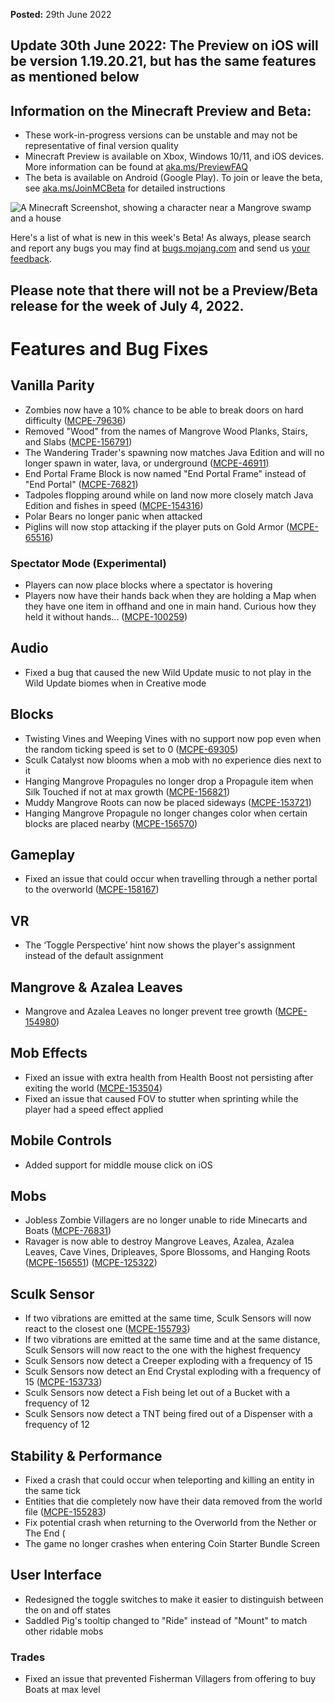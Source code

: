 **Posted:** 29th June 2022

## **Update 30th June 2022:** The Preview on iOS will be version 1.19.20.21, but has the same features as mentioned below

## **Information on the Minecraft Preview and Beta:** 

-   These work-in-progress versions can be unstable and may not be representative of final version quality
-   Minecraft Preview is available on Xbox, Windows 10/11, and iOS devices. More information can be found at [aka.ms/PreviewFAQ](http://aka.ms/PreviewFAQ)
-   The beta is available on Android (Google Play). To join or leave the beta, see [aka.ms/JoinMCBeta](https://aka.ms/JoinMCBeta) for detailed instructions 

![A Minecraft Screenshot, showing a character near a Mangrove swamp and a house](https://feedback.minecraft.net/hc/article_attachments/7285452875533/beta19U2_1_16x9_alex.jpg)

Here's a list of what is new in this week's Beta! As always, please search and report any bugs you may find at [bugs.mojang.com](http://bugs.mojang.com/) and send us [your feedback](https://aka.ms/MinecraftBetaFeedback).

## **Please note** that there will not be a Preview/Beta release for the week of July 4, 2022.

# **Features and Bug Fixes**

## **Vanilla Parity**

-   Zombies now have a 10% chance to be able to break doors on hard difficulty ([MCPE-79636](https://bugs.mojang.com/browse/MCPE-79636))
-   Removed "Wood" from the names of Mangrove Wood Planks, Stairs, and Slabs ([MCPE-156791](https://bugs.mojang.com/browse/MCPE-156791))
-   The Wandering Trader's spawning now matches Java Edition and will no longer spawn in water, lava, or underground ([MCPE-46911](https://bugs.mojang.com/browse/MCPE-46911))
-   End Portal Frame Block is now named "End Portal Frame" instead of "End Portal" ([MCPE-76821](https://bugs.mojang.com/browse/MCPE-76821))
-   Tadpoles flopping around while on land now more closely match Java Edition and fishes in speed ([MCPE-154316](https://bugs.mojang.com/browse/MCPE-154316))
-   Polar Bears no longer panic when attacked
-   Piglins will now stop attacking if the player puts on Gold Armor ([MCPE-65516](https://bugs.mojang.com/browse/MCPE-65516))

### **Spectator Mode (Experimental)**

-   Players can now place blocks where a spectator is hovering
-   Players now have their hands back when they are holding a Map when they have one item in offhand and one in main hand. Curious how they held it without hands... ([MCPE-100259](https://bugs.mojang.com/browse/MCPE-100259))

## **Audio**

-   Fixed a bug that caused the new Wild Update music to not play in the Wild Update biomes when in Creative mode

## **Blocks**

-   Twisting Vines and Weeping Vines with no support now pop even when the random ticking speed is set to 0 ([MCPE-69305](https://bugs.mojang.com/browse/MCPE-69305))
-   Sculk Catalyst now blooms when a mob with no experience dies next to it
-   Hanging Mangrove Propagules no longer drop a Propagule item when Silk Touched if not at max growth ([MCPE-156821](https://bugs.mojang.com/browse/MCPE-156821))
-   Muddy Mangrove Roots can now be placed sideways ([MCPE-153721](https://bugs.mojang.com/browse/MCPE-153721))
-   Hanging Mangrove Propagule no longer changes color when certain blocks are placed nearby ([MCPE-156570](https://bugs.mojang.com/browse/MCPE-156570))

## **Gameplay**

-   Fixed an issue that could occur when travelling through a nether portal to the overworld ([MCPE-158167](https://bugs.mojang.com/browse/MCPE-158167))

## **VR**

-   The ‘Toggle Perspective’ hint now shows the player's assignment instead of the default assignment

## **Mangrove & Azalea Leaves**

-   Mangrove and Azalea Leaves no longer prevent tree growth ([MCPE-154980](https://bugs.mojang.com/browse/MCPE-154980))

## **Mob Effects**

-   Fixed an issue with extra health from Health Boost not persisting after exiting the world ([MCPE-153504](https://bugs.mojang.com/browse/MCPE-153504))
-   Fixed an issue that caused FOV to stutter when sprinting while the player had a speed effect applied

## **Mobile Controls**

-   Added support for middle mouse click on iOS

## **Mobs**

-   Jobless Zombie Villagers are no longer unable to ride Minecarts and Boats ([MCPE-76831](https://bugs.mojang.com/browse/MCPE-76831))
-   Ravager is now able to destroy Mangrove Leaves, Azalea, Azalea Leaves, Cave Vines, Dripleaves, Spore Blossoms, and Hanging Roots ([MCPE-156551](https://bugs.mojang.com/browse/MCPE-156551)) ([MCPE-125322](https://bugs.mojang.com/browse/MCPE-125322))

## **Sculk Sensor**

-   If two vibrations are emitted at the same time, Sculk Sensors will now react to the closest one ([MCPE-155793](https://bugs.mojang.com/browse/MCPE-155793))
-   If two vibrations are emitted at the same time and at the same distance, Sculk Sensors will now react to the one with the highest frequency
-   Sculk Sensors now detect a Creeper exploding with a frequency of 15
-   Sculk Sensors now detect an End Crystal exploding with a frequency of 15 ([MCPE-153733](https://bugs.mojang.com/browse/MCPE-153733))
-   Sculk Sensors now detect a Fish being let out of a Bucket with a frequency of 12
-   Sculk Sensors now detect a TNT being fired out of a Dispenser with a frequency of 12

## **Stability & Performance**

-   Fixed a crash that could occur when teleporting and killing an entity in the same tick
-   Entities that die completely now have their data removed from the world file ([MCPE-155283](https://bugs.mojang.com/browse/MCPE-155283))
-   Fix potential crash when returning to the Overworld from the Nether or The End (
-   The game no longer crashes when entering Coin Starter Bundle Screen

## **User Interface**

-   Redesigned the toggle switches to make it easier to distinguish between the on and off states
-   Saddled Pig's tooltip changed to "Ride" instead of "Mount" to match other ridable mobs

### **Trades**

-   Fixed an issue that prevented Fisherman Villagers from offering to buy Boats at max level

